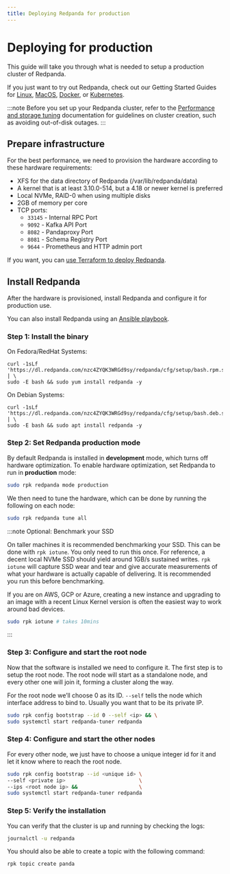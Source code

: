 ```yaml
---
title: Deploying Redpanda for production
---
```


# Deploying for production

This guide will take you through what is needed to setup a production cluster
of Redpanda.

If you just want to try out Redpanda, check out our Getting Started Guides for
[Linux](../../quickstart/quick-start-linux), [MacOS](../../quickstart/quick-start-macos),
[Docker](../../quickstart/quick-start-docker), or [Kubernetes](../../quickstart/kubernetes-qs-cloud/).

:::note
Before you set up your Redpanda cluster, refer to the [Performance and storage tuning](../../deployment/performance-storage-tuning) documentation for guidelines on cluster creation, such as avoiding out-of-disk outages.
:::

## Prepare infrastructure

For the best performance, we need to provision the hardware according to these hardware requirements:

- XFS for the data directory of Redpanda (/var/lib/redpanda/data)
- A kernel that is at least 3.10.0-514, but a 4.18 or newer kernel is preferred
- Local NVMe, RAID-0 when using multiple disks
- 2GB of memory per core
- TCP ports:
  - `33145` - Internal RPC Port
  - `9092` - Kafka API Port
  - `8082` - Pandaproxy Port
  - `8081` - Schema Registry Port
  - `9644` - Prometheus and HTTP admin port

If you want, you can [use Terraform to deploy Redpanda](../../deployment/production-deployment-automation).

## Install Redpanda

After the hardware is provisioned, install Redpanda and configure it for production use.

You can also install Redpanda using an [Ansible playbook](../../deployment/production-deployment-automation).

### Step 1: Install the binary

On Fedora/RedHat Systems:

```
curl -1sLf 'https://dl.redpanda.com/nzc4ZYQK3WRGd9sy/redpanda/cfg/setup/bash.rpm.sh' | \
sudo -E bash && sudo yum install redpanda -y
```

On Debian Systems:

```
curl -1sLf 'https://dl.redpanda.com/nzc4ZYQK3WRGd9sy/redpanda/cfg/setup/bash.deb.sh' | \
sudo -E bash && sudo apt install redpanda -y
```

### Step 2: Set Redpanda production mode

By default Redpanda is installed in **development** mode, which turns off hardware optimization.
To enable hardware optimization, set Redpanda to run in **production** mode:

```bash
sudo rpk redpanda mode production
```

We then need to tune the hardware, which can be done by running the following
on each node:

```bash
sudo rpk redpanda tune all
```

:::note Optional: Benchmark your SSD

On taller machines it is recommended benchmarking your SSD. This can be done
with `rpk iotune`. You only need to run this once. For reference, a decent
local NVMe SSD should yield around 1GB/s sustained writes.
`rpk iotune` will capture SSD wear and tear and give accurate measurements
of what your hardware is actually capable of delivering. It is recommended
you run this before benchmarking.

If you are on AWS, GCP or Azure, creating a new instance and upgrading to
an image with a recent Linux Kernel version is often the easiest way to
work around bad devices.

```bash
sudo rpk iotune # takes 10mins
```

:::

### Step 3: Configure and start the root node

Now that the software is installed we need to configure it. The first step is
to setup the root node. The root node will start as a standalone node, and
every other one will join it, forming a cluster along the way.

For the root node we’ll choose 0 as its ID. `--self` tells the node which interface address to bind to. Usually you want that to be its private IP.

```bash
sudo rpk config bootstrap --id 0 --self <ip> && \
sudo systemctl start redpanda-tuner redpanda
```

### Step 4: Configure and start the other nodes

For every other node, we just have to choose a unique integer id for it and let
it know where to reach the root node.

```bash
sudo rpk config bootstrap --id <unique id> \
--self <private ip>                        \
--ips <root node ip> &&                    \
sudo systemctl start redpanda-tuner redpanda
```

### Step 5: Verify the installation

You can verify that the cluster is up and running by checking the logs:

```bash
journalctl -u redpanda
```

You should also be able to create a topic with the following command:

```bash
rpk topic create panda
```
